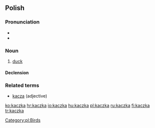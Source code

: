 ==Polish==

===Pronunciation===
*{{audio|Pl-kaczka.ogg|audio}}
* {{IPA|[ˈkat͡ʂka]|lang=pl}}

===Noun===
{{infl|pl|noun|g=f}}

# [[duck]]

====Declension====
{{pl-decl-noun-ka|kacz}}

===Related terms===
* [[kacza]] (adjective)

[[Category:pl:Birds]]

[[ko:kaczka]]
[[hr:kaczka]]
[[io:kaczka]]
[[hu:kaczka]]
[[pl:kaczka]]
[[ru:kaczka]]
[[fi:kaczka]]
[[tr:kaczka]]